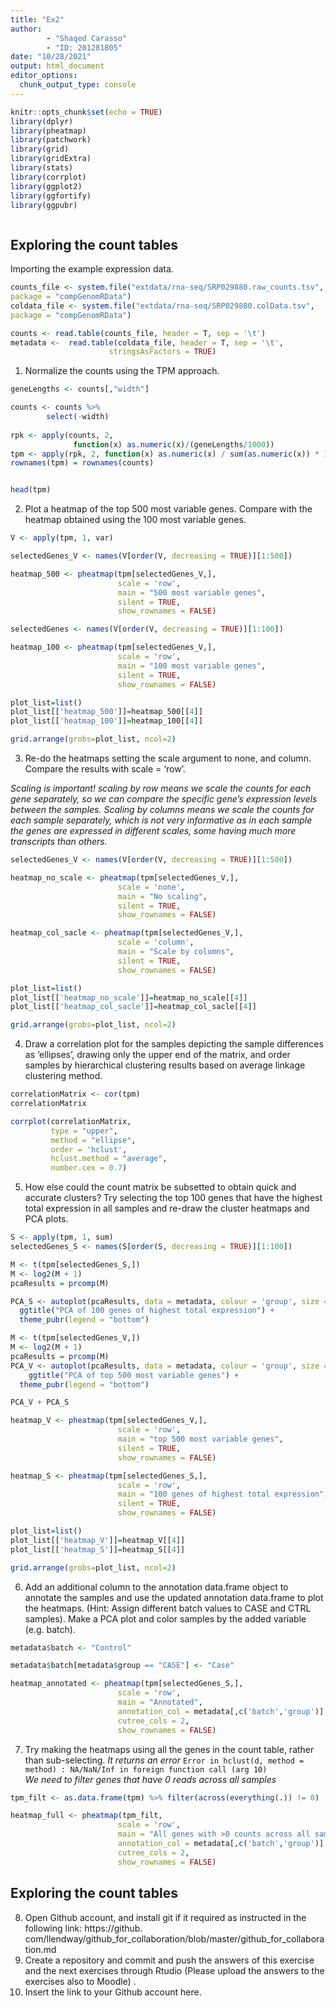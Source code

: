 ```yaml
---
title: "Ex2"
author:
        - "Shaqed Carasso" 
        - "ID: 201281805"
date: "10/28/2021"
output: html_document
editor_options: 
  chunk_output_type: console
---
```


```r
knitr::opts_chunk$set(echo = TRUE)
library(dplyr)
library(pheatmap)
library(patchwork)
library(grid)
library(gridExtra)
library(stats)
library(corrplot)
library(ggplot2)
library(ggfortify)
library(ggpubr)



```

## Exploring the count tables
Importing the example expression data.

```r
counts_file <- system.file("extdata/rna-seq/SRP029880.raw_counts.tsv",
package = "compGenomRData")
coldata_file <- system.file("extdata/rna-seq/SRP029880.colData.tsv",
package = "compGenomRData")

counts <- read.table(counts_file, header = T, sep = '\t')
metadata <-  read.table(coldata_file, header = T, sep = '\t', 
                      stringsAsFactors = TRUE)
```

1. Normalize the counts using the TPM approach.
```r

geneLengths <- counts[,"width"]

counts <- counts %>%
        select(-width)
        
rpk <- apply(counts, 2, 
              function(x) as.numeric(x)/(geneLengths/1000))
tpm <- apply(rpk, 2, function(x) as.numeric(x) / sum(as.numeric(x)) * 10^6)
rownames(tpm) = rownames(counts)


head(tpm)

```

2. Plot a heatmap of the top 500 most variable genes. Compare with the heatmap obtained using the
100 most variable genes. 

```r

V <- apply(tpm, 1, var)

selectedGenes_V <- names(V[order(V, decreasing = TRUE)][1:500])

heatmap_500 <- pheatmap(tpm[selectedGenes_V,], 
                        scale = 'row', 
                        main = "500 most variable genes",
                        silent = TRUE,
                        show_rownames = FALSE)

selectedGenes <- names(V[order(V, decreasing = TRUE)][1:100])

heatmap_100 <- pheatmap(tpm[selectedGenes_V,], 
                        scale = 'row', 
                        main = "100 most variable genes",
                        silent = TRUE,
                        show_rownames = FALSE)

```
```r
plot_list=list()
plot_list[['heatmap_500']]=heatmap_500[[4]]
plot_list[['heatmap_100']]=heatmap_100[[4]]

grid.arrange(grobs=plot_list, ncol=2)

```

3. Re-do the heatmaps setting the scale argument to none, and column. Compare the results with scale
= 'row'.  

*Scaling is important! scaling by row means we scale the counts for each gene separately, so we can compare the specific gene's expression levels between the samples.*
*Scaling by columns means we scale the counts for each sample separately, which is not very informative as in each sample the genes are expressed in different scales, some having much more transcripts than others.*

```r

selectedGenes_V <- names(V[order(V, decreasing = TRUE)][1:500])

heatmap_no_scale <- pheatmap(tpm[selectedGenes_V,], 
                        scale = 'none', 
                        main = "No scaling",
                        silent = TRUE,
                        show_rownames = FALSE)

heatmap_col_sacle <- pheatmap(tpm[selectedGenes_V,], 
                        scale = 'column', 
                        main = "Scale by columns",
                        silent = TRUE,
                        show_rownames = FALSE)

```
```r
plot_list=list()
plot_list[['heatmap_no_scale']]=heatmap_no_scale[[4]]
plot_list[['heatmap_col_sacle']]=heatmap_col_sacle[[4]]

grid.arrange(grobs=plot_list, ncol=2)

```  

4. Draw a correlation plot for the samples depicting the sample differences as ‘ellipses’, drawing only the
upper end of the matrix, and order samples by hierarchical clustering results based on average linkage
clustering method. 

```r
correlationMatrix <- cor(tpm)
correlationMatrix
```

```r
corrplot(correlationMatrix, 
         type = "upper",
         method = "ellipse",
         order = 'hclust', 
         hclust.method = "average",
         number.cex = 0.7) 


```

5. How else could the count matrix be subsetted to obtain quick and accurate clusters? Try selecting the
top 100 genes that have the highest total expression in all samples and re-draw the cluster heatmaps
and PCA plots. 


```r
S <- apply(tpm, 1, sum)
selectedGenes_S <- names(S[order(S, decreasing = TRUE)][1:100])
```

```r
M <- t(tpm[selectedGenes_S,])
M <- log2(M + 1)
pcaResults = prcomp(M)

PCA_S <- autoplot(pcaResults, data = metadata, colour = 'group', size = 5) +
  ggtitle("PCA of 100 genes of highest total expression") +
  theme_pubr(legend = "bottom")

M <- t(tpm[selectedGenes_V,])
M <- log2(M + 1)
pcaResults = prcomp(M)
PCA_V <- autoplot(pcaResults, data = metadata, colour = 'group', size = 5)+
    ggtitle("PCA of top 500 most variable genes") +
  theme_pubr(legend = "bottom")

PCA_V + PCA_S

```

```r
heatmap_V <- pheatmap(tpm[selectedGenes_V,], 
                        scale = 'row', 
                        main = "top 500 most variable genes",
                        silent = TRUE,
                        show_rownames = FALSE)

heatmap_S <- pheatmap(tpm[selectedGenes_S,], 
                        scale = 'row', 
                        main = "100 genes of highest total expression",
                        silent = TRUE,
                        show_rownames = FALSE)

```
```r
plot_list=list()
plot_list[['heatmap_V']]=heatmap_V[[4]]
plot_list[['heatmap_S']]=heatmap_S[[4]]

grid.arrange(grobs=plot_list, ncol=2)


```


6. Add an additional column to the annotation data.frame object to annotate the samples and use the
updated annotation data.frame to plot the heatmaps. (Hint: Assign different batch values to CASE and
CTRL samples). Make a PCA plot and color samples by the added variable (e.g. batch). 

```r

metadata$batch <- "Control"

metadata$batch[metadata$group == "CASE"] <- "Case"

heatmap_annotated <- pheatmap(tpm[selectedGenes_S,], 
                        scale = 'row', 
                        main = "Annotated",
                        annotation_col = metadata[,c('batch','group')],
                        cutree_cols = 2,
                        show_rownames = FALSE)


```


7. Try making the heatmaps using all the genes in the count table, rather than sub-selecting. 
*It returns an error* 
```Error in hclust(d, method = method) : NA/NaN/Inf in foreign function call (arg 10)```  
*We need to filter genes that have 0 reads across all samples*

```r
tpm_filt <- as.data.frame(tpm) %>% filter(across(everything(.)) != 0)

heatmap_full <- pheatmap(tpm_filt, 
                        scale = 'row', 
                        main = "All genes with >0 counts across all samples",
                        annotation_col = metadata[,c('batch','group')],
                        cutree_cols = 2,
                        show_rownames = FALSE)
```


## Exploring the count tables

8. Open Github account, and install git if it required as instructed in the following link: https://github.
com/llendway/github_for_collaboration/blob/master/github_for_collaboration.md
9. Create a repository and commit and push the answers of this exercise and the next exercises through
Rtudio (Please upload the answers to the exercises also to Moodle) .
10. Insert the link to your Github account here.




